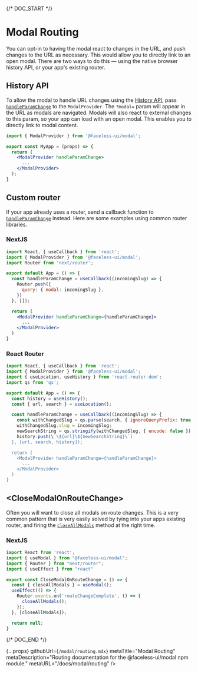 
{/* DOC_START */}

# Modal Routing

You can opt-in to having the modal react to changes in the URL, and push changes to the URL as necessary. This would allow you to directly link to an open modal. There are two ways to do this — using the native browser history API, or your app&apos;s existing router.

## History API

To allow the modal to handle URL changes using the [History API](https://developer.mozilla.org/en-US/docs/Web/API/History_API), pass [`handleParamChange`](/docs/modal/api#handleParamChange) to the `ModalProvider`. The `?modal=` param will appear in the URL as modals are navigated. Modals will also react to external changes to this param, so your app can load with an open modal. This enables you to directly link to modal content.

```jsx
import { ModalProvider } from '@faceless-ui/modal';

export const MyApp = (props) => {
  return (
    <ModalProvider handleParamChange>
      ...
    </ModalProvider>
  );
}
```

## Custom router

If your app already uses a router, send a callback function to [`handleParamChange`](/docs/modal/api#handleParamChange) instead. Here are some examples using common router libraries.

### NextJS

```jsx
import React, { useCallback } from 'react';
import { ModalProvider } from '@faceless-ui/modal';
import Router from 'next/router';

export default App = () => {
  const handleParamChange = useCallback((incomingSlug) => {
    Router.push({
      query: { modal: incomingSlug },
    })
  }, []);

  return (
    <ModalProvider handleParamChange={handleParamChange}>
      ...
    </ModalProvider>
  )
}
```

### React Router

```jsx
import React, { useCallback } from 'react';
import { ModalProvider } from '@faceless-ui/modal';
import { useLocation, useHistory } from 'react-router-dom';
import qs from 'qs';

export default App = () => {
  const history = useHistory();
  const { url, search } = useLocation();

  const handleParamChange = useCallback((incomingSlug) => {
    const withChangedSlug = qs.parse(search, { ignoreQueryPrefix: true });
    withChangedSlug.slug = incomingSlug;
    newSearchString = qs.stringify(withChangedSlug, { encode: false });
    history.push(\`\${url}\${newSearchString}\`)
  }, [url, search, history]);

  return (
    <ModalProvider handleParamChange={handleParamChange}>
      ...
    </ModalProvider>
  )
}
```

## \<CloseModalOnRouteChange\>

Often you will want to close all modals on route changes. This is a very common pattern that is very easily solved by tying into your apps existing router, and firing the [`closeAllModals`](/docs/modal/api#closeAllModals) method at the right time.

### NextJS

```jsx
import React from 'react';
import { useModal } from "@faceless-ui/modal";
import { Router } from "next/router";
import { useEffect } from "react"

export const CloseModalOnRouteChange = () => {
  const { closeAllModals } = useModal();
  useEffect(() => {
    Router.events.on('routeChangeComplete', () => {
      closeAllModals();
    });
  }, [closeAllModals]);

  return null;
}
```

{/* DOC_END */}

  {...props}
  githubUrl={`/modal/routing.mdx`}
  metaTitle="Modal Routing"
  metaDescription="Routing documentation for the @faceless-ui/modal npm module."
  metaURL="/docs/modal/routing"
/>
